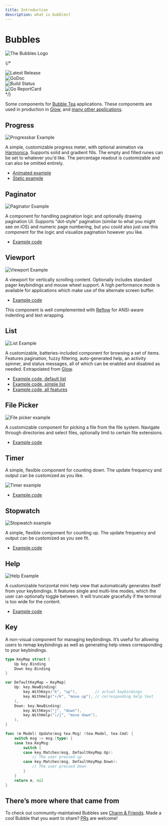 ```yaml
---
title: Introduction
description: what is bubbles?
---
```




# Bubbles

<p>
    <Image src="https://stuff.charm.sh/bubbles/bubbles-github.png" width={233} height={233} alt="The Bubbles Logo"/>
</p>

{/* <div>
  <Link href="https://github.com/charmbracelet/bubbles/releases" target="_blank" rel="noopener noreferrer">
    <Image
      src="https://img.shields.io/github/release/charmbracelet/bubbles.svg"
      alt="Latest Release"
      width={150}
      height={20}
    />
  </Link>
</div>
<div>
  <Link href="https://pkg.go.dev/github.com/charmbracelet/bubbles" target="_blank" rel="noopener noreferrer">
    <Image
      src="https://godoc.org/github.com/golang/gddo?status.svg"
      alt="GoDoc"
      width={80}
      height={20}
    />
  </Link>
</div>
<div>
  <Link href="https://github.com/charmbracelet/bubbles/actions" target="_blank" rel="noopener noreferrer">
    <Image
      src="https://github.com/charmbracelet/bubbles/workflows/build/badge.svg"
      alt="Build Status"
      width={120}
      height={20}
    />
  </Link>
</div>
<div>
  <Link href="https://goreportcard.com/report/charmbracelet/bubbles" target="_blank" rel="noopener noreferrer">
    <Image
      src="https://goreportcard.com/badge/charmbracelet/bubbles"
      alt="Go ReportCard"
      width={160}
      height={20}
    />
  </Link>
</div> */}

Some components for [Bubble Tea](https://github.com/charmbracelet/bubbletea)
applications. These components are used in production in [Glow][glow], and [many other applications][otherstuff].

[glow]: https://github.com/charmbracelet/glow
[otherstuff]: https://github.com/charmbracelet/bubbletea/#bubble-tea-in-the-wild




## Progress

<Image src="https://stuff.charm.sh/bubbles-examples/progress.gif" unoptimized width={800} height={800} alt="Progressbar Example"/>

A simple, customizable progress meter, with optional animation via
[Harmonica][harmonica]. Supports solid and gradient fills. The empty and filled
runes can be set to whatever you'd like. The percentage readout is customizable
and can also be omitted entirely.

- [Animated example](https://github.com/charmbracelet/bubbletea/blob/main/examples/progress-animated/main.go)
- [Static example](https://github.com/charmbracelet/bubbletea/blob/main/examples/progress-static/main.go)

[harmonica]: https://github.com/charmbracelet/harmonica

## Paginator

<Image src="https://stuff.charm.sh/bubbles-examples/pagination.gif" unoptimized width={200} height={200} alt="Paginator Example"/>

A component for handling pagination logic and optionally drawing pagination UI.
Supports "dot-style" pagination (similar to what you might see on iOS) and
numeric page numbering, but you could also just use this component for the
logic and visualize pagination however you like.

- [Example code](https://github.com/charmbracelet/bubbletea/blob/main/examples/paginator/main.go)

## Viewport

<Image src="https://stuff.charm.sh/bubbles-examples/viewport.gif" unoptimized width={600} height={600} alt="Viewport Example"/>

A viewport for vertically scrolling content. Optionally includes standard
pager keybindings and mouse wheel support. A high performance mode is available
for applications which make use of the alternate screen buffer.

- [Example code](https://github.com/charmbracelet/bubbletea/blob/main/examples/pager/main.go)

This component is well complemented with [Reflow][reflow] for ANSI-aware
indenting and text wrapping.

[reflow]: https://github.com/muesli/reflow

## List

<Image src="https://stuff.charm.sh/bubbles-examples/list.gif" unoptimized width={600} height={600} alt="List Example"/>

A customizable, batteries-included component for browsing a set of items.
Features pagination, fuzzy filtering, auto-generated help, an activity spinner,
and status messages, all of which can be enabled and disabled as needed.
Extrapolated from [Glow][glow].

- [Example code, default list](https://github.com/charmbracelet/bubbletea/blob/main/examples/list-default/main.go)
- [Example code, simple list](https://github.com/charmbracelet/bubbletea/blob/main/examples/list-simple/main.go)
- [Example code, all features](https://github.com/charmbracelet/bubbletea/blob/main/examples/list-fancy/main.go)

## File Picker

<Image src="https://vhs.charm.sh/vhs-yET2HNiJNEbyqaVfYuLnY.gif" unoptimized width={600} height={600} alt="File picker example"/>

A customizable component for picking a file from the file system. Navigate
through directories and select files, optionally limit to certain file
extensions.

- [Example code](https://github.com/charmbracelet/bubbletea/blob/main/examples/file-picker/main.go)

## Timer

A simple, flexible component for counting down. The update frequency and output
can be customized as you like.

<Image src="https://stuff.charm.sh/bubbles-examples/timer.gif" unoptimized width={400} height={400} alt="Timer example"/>

- [Example code](https://github.com/charmbracelet/bubbletea/blob/main/examples/timer/main.go)

## Stopwatch

<Image src="https://stuff.charm.sh/bubbles-examples/stopwatch.gif" unoptimized width={400} height={400} alt="Stopwatch example"/>

A simple, flexible component for counting up. The update frequency and output
can be customized as you see fit.

- [Example code](https://github.com/charmbracelet/bubbletea/blob/main/examples/stopwatch/main.go)

## Help

<Image src="https://stuff.charm.sh/bubbles-examples/help.gif" unoptimized width={500} height={500} alt="Help Example"/>

A customizable horizontal mini help view that automatically generates itself
from your keybindings. It features single and multi-line modes, which the user
can optionally toggle between. It will truncate gracefully if the terminal is
too wide for the content.

- [Example code](https://github.com/charmbracelet/bubbletea/blob/main/examples/help/main.go)

## Key

A non-visual component for managing keybindings. It’s useful for allowing users
to remap keybindings as well as generating help views corresponding to your
keybindings.

```go
type KeyMap struct {
    Up key.Binding
    Down key.Binding
}

var DefaultKeyMap = KeyMap{
    Up: key.NewBinding(
        key.WithKeys("k", "up"),        // actual keybindings
        key.WithHelp("↑/k", "move up"), // corresponding help text
    ),
    Down: key.NewBinding(
        key.WithKeys("j", "down"),
        key.WithHelp("↓/j", "move down"),
    ),
}

func (m Model) Update(msg tea.Msg) (tea.Model, tea.Cmd) {
    switch msg := msg.(type) {
    case tea.KeyMsg:
        switch {
        case key.Matches(msg, DefaultKeyMap.Up):
            // The user pressed up
        case key.Matches(msg, DefaultKeyMap.Down):
            // The user pressed down
        }
    }
    return m, nil
}
```

## There’s more where that came from

To check out community-maintained Bubbles see [Charm &
Friends](https://github.com/charm-and-friends/additional-bubbles). Made a cool Bubble
that you want to share?
[PRs](https://github.com/charm-and-friends/additional-bubbles?tab=readme-ov-file#what-is-a-complete-project)
are welcome!
